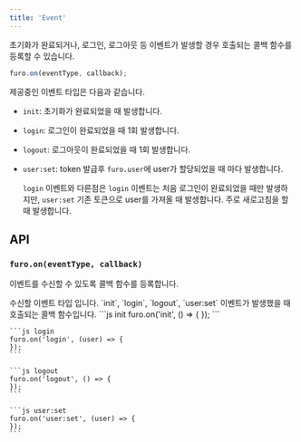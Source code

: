 ```yaml
---
title: 'Event'
---
```


초기화가 완료되거나, 로그인, 로그아웃 등 이벤트가 발생할 경우 호출되는 콜백 함수를 등록할 수 있습니다.

```js
furo.on(eventType, callback);
```

제공중인 이벤트 타입은 다음과 같습니다.

- `init`: 초기화가 완료되었을 때 발생합니다.
- `login`: 로그인이 완료되었을 때 1회 발생합니다.
- `logout`: 로그아웃이 완료되었을 때 1회 발생합니다.
- `user:set`: token 발급후 `furo.user`에 user가 할당되었을 때 마다 발생합니다.

  `login` 이벤트와 다른점은 `login` 이벤트는 처음 로그인이 완료되었을 때만 발생하지만,
  `user:set` 기존 토큰으로 user를 가져올 때 발생합니다.
  주로 새로고침을 할 때 발생합니다.

## API

### `furo.on(eventType, callback)`

이벤트를 수신할 수 있도록 콜백 함수를 등록합니다.

<ParamField path="eventType" type="string" required>
  수신할 이벤트 타입 입니다. `init`, `login`, `logout`, `user:set`
</ParamField>

<ParamField path="callback" type="function" required>
  이벤트가 발생했을 때 호출되는 콜백 함수입니다.

  <CodeGroup title="callback types">
    ```js init
    furo.on('init', () => {
    });
    ```

    ```js login
    furo.on('login', (user) => {
    });
    ```

    ```js logout
    furo.on('logout', () => {
    });
    ```

    ```js user:set
    furo.on('user:set', (user) => {
    });
    ```

  </CodeGroup>
</ParamField>

